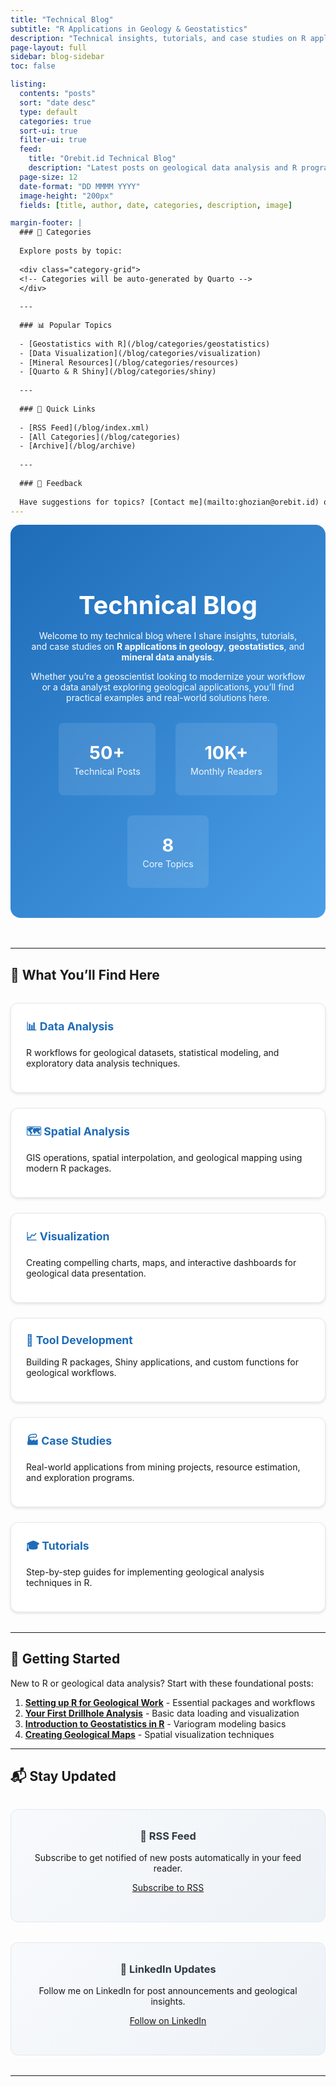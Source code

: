```yaml
---
title: "Technical Blog"
subtitle: "R Applications in Geology & Geostatistics"
description: "Technical insights, tutorials, and case studies on R applications in geology, geostatistics, and mineral data analysis"
page-layout: full
sidebar: blog-sidebar
toc: false

listing:
  contents: "posts"
  sort: "date desc"
  type: default
  categories: true
  sort-ui: true
  filter-ui: true
  feed: 
    title: "Orebit.id Technical Blog"
    description: "Latest posts on geological data analysis and R programming"
  page-size: 12
  date-format: "DD MMMM YYYY"
  image-height: "200px"
  fields: [title, author, date, categories, description, image]

margin-footer: |
  ### 📂 Categories
  
  Explore posts by topic:
  
  <div class="category-grid">
  <!-- Categories will be auto-generated by Quarto -->
  </div>
  
  ---
  
  ### 📊 Popular Topics
  
  - [Geostatistics with R](/blog/categories/geostatistics)
  - [Data Visualization](/blog/categories/visualization) 
  - [Mineral Resources](/blog/categories/resources)
  - [Quarto & R Shiny](/blog/categories/shiny)
  
  ---
  
  ### 🔗 Quick Links
  
  - [RSS Feed](/blog/index.xml)
  - [All Categories](/blog/categories)
  - [Archive](/blog/archive)
  
  ---
  
  ### 💬 Feedback
  
  Have suggestions for topics? [Contact me](mailto:ghozian@orebit.id) or connect on [LinkedIn](https://linkedin.com/in/ghoziankarami).
---
```


::: {.blog-hero}
# Technical Blog

Welcome to my technical blog where I share insights, tutorials, and case studies on **R applications in geology**, **geostatistics**, and **mineral data analysis**.

Whether you're a geoscientist looking to modernize your workflow or a data analyst exploring geological applications, you'll find practical examples and real-world solutions here.

::: {.blog-stats}
<div class="stat-item">
  <strong>50+</strong>
  <span>Technical Posts</span>
</div>
<div class="stat-item">
  <strong>10K+</strong>
  <span>Monthly Readers</span>
</div>
<div class="stat-item">
  <strong>8</strong>
  <span>Core Topics</span>
</div>
:::
:::

---

## 🎯 What You'll Find Here

<div class="topic-grid">
<div class="topic-card">
### 📊 Data Analysis
R workflows for geological datasets, statistical modeling, and exploratory data analysis techniques.
</div>

<div class="topic-card">
### 🗺️ Spatial Analysis  
GIS operations, spatial interpolation, and geological mapping using modern R packages.
</div>

<div class="topic-card">
### 📈 Visualization
Creating compelling charts, maps, and interactive dashboards for geological data presentation.
</div>

<div class="topic-card">
### 🔧 Tool Development
Building R packages, Shiny applications, and custom functions for geological workflows.
</div>

<div class="topic-card">
### 🏭 Case Studies
Real-world applications from mining projects, resource estimation, and exploration programs.
</div>

<div class="topic-card">
### 🎓 Tutorials
Step-by-step guides for implementing geological analysis techniques in R.
</div>
</div>

---

## 🚀 Getting Started

New to R or geological data analysis? Start with these foundational posts:

1. **[Setting up R for Geological Work](/posts/r-setup-geology)** - Essential packages and workflows
2. **[Your First Drillhole Analysis](/posts/first-drillhole-analysis)** - Basic data loading and visualization  
3. **[Introduction to Geostatistics in R](/posts/geostatistics-intro)** - Variogram modeling basics
4. **[Creating Geological Maps](/posts/geological-mapping)** - Spatial visualization techniques

---

## 📬 Stay Updated

<div class="subscribe-section">
<div class="subscribe-card">
### 🔔 RSS Feed
Subscribe to get notified of new posts automatically in your feed reader.

[Subscribe to RSS](/blog/index.xml){.btn .btn-primary target="_blank"}
</div>

<div class="subscribe-card">
### 💼 LinkedIn Updates  
Follow me on LinkedIn for post announcements and geological insights.

[Follow on LinkedIn](https://linkedin.com/in/ghoziankarami){.btn .btn-secondary target="_blank"}
</div>
</div>

---

<style>
/* Enhanced Blog Styling */
.blog-hero {
  background: linear-gradient(135deg, #1E6CB8 0%, #4A9EE7 100%);
  color: white;
  padding: 3rem 2rem;
  border-radius: 1rem;
  margin-bottom: 3rem;
  text-align: center;
}

.blog-hero h1 {
  border: none;
  margin-bottom: 1rem;
  font-size: 2.5rem;
}

.blog-stats {
  display: flex;
  justify-content: center;
  gap: 2rem;
  margin-top: 2rem;
  flex-wrap: wrap;
}

.stat-item {
  text-align: center;
  background: rgba(255, 255, 255, 0.1);
  padding: 1rem 1.5rem;
  border-radius: 0.5rem;
  backdrop-filter: blur(10px);
}

.stat-item strong {
  display: block;
  font-size: 1.8rem;
  font-weight: 700;
  margin-bottom: 0.25rem;
}

.stat-item span {
  font-size: 0.9rem;
  opacity: 0.9;
}

.topic-grid {
  display: grid;
  grid-template-columns: repeat(auto-fit, minmax(300px, 1fr));
  gap: 1.5rem;
  margin: 2rem 0;
}

.topic-card {
  background: white;
  padding: 1.5rem;
  border-radius: 0.75rem;
  border: 1px solid #e5e7eb;
  box-shadow: 0 2px 4px rgba(0,0,0,0.1);
  transition: all 0.3s ease;
}

.topic-card:hover {
  transform: translateY(-2px);
  box-shadow: 0 8px 15px rgba(0,0,0,0.1);
}

.topic-card h3 {
  margin-top: 0;
  margin-bottom: 1rem;
  color: #1E6CB8;
  border: none;
  font-size: 1.1rem;
}

.subscribe-section {
  display: grid;
  grid-template-columns: repeat(auto-fit, minmax(300px, 1fr));
  gap: 2rem;
  margin: 2rem 0;
}

.subscribe-card {
  background: linear-gradient(135deg, #f8fafc 0%, #edf2f7 100%);
  padding: 2rem;
  border-radius: 0.75rem;
  border: 1px solid #e2e8f0;
  text-align: center;
}

.subscribe-card h3 {
  margin-top: 0;
  margin-bottom: 1rem;
  color: #2E3A45;
  border: none;
}

/* Category grid in sidebar */
.category-grid {
  display: flex;
  flex-wrap: wrap;
  gap: 0.5rem;
  margin: 1rem 0;
}

/* Responsive adjustments */
@media (max-width: 768px) {
  .blog-hero {
    padding: 2rem 1rem;
  }
  
  .blog-hero h1 {
    font-size: 2rem;
  }
  
  .blog-stats {
    gap: 1rem;
  }
  
  .stat-item {
    padding: 0.75rem 1rem;
  }
  
  .topic-grid {
    grid-template-columns: 1fr;
  }
  
  .subscribe-section {
    grid-template-columns: 1fr;
  }
}

/* Custom listing styles */
.quarto-listing .list .list-item {
  background: white;
  border: 1px solid #e5e7eb;
  border-radius: 0.75rem;
  padding: 1.5rem;
  margin-bottom: 2rem;
  box-shadow: 0 2px 4px rgba(0,0,0,0.1);
  transition: all 0.3s ease;
}

.quarto-listing .list .list-item:hover {
  transform: translateY(-2px);
  box-shadow: 0 8px 15px rgba(0,0,0,0.1);
}

.listing-item .listing-title {
  color: #1E6CB8;
  font-weight: 600;
  margin-bottom: 0.75rem;
}

.listing-item .listing-title:hover {
  color: #4A9EE7;
}

.listing-item .listing-description {
  color: #6B7280;
  line-height: 1.6;
  margin-bottom: 1rem;
}

.listing-item .listing-date {
  color: #9CA3AF;
  font-size: 0.9rem;
}

.listing-categories .listing-category {
  background: linear-gradient(135deg, #1E6CB8, #4A9EE7);
  color: white;
  padding: 0.25rem 0.75rem;
  border-radius: 9999px;
  font-size: 0.75rem;
  font-weight: 500;
  text-decoration: none;
  margin-right: 0.5rem;
  margin-bottom: 0.25rem;
  display: inline-block;
  transition: all 0.2s ease;
}

.listing-categories .listing-category:hover {
  transform: scale(1.05);
  color: white;
}
</style>